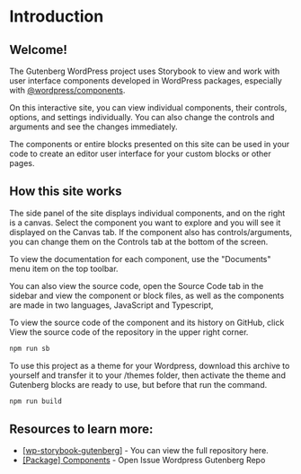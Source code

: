 
<Meta title='Docs/Introduction' name='page' />

# Introduction

## Welcome!

The Gutenberg WordPress project uses Storybook to view and work with user interface components developed in WordPress packages, especially with [@wordpress/components](https://github.com/WordPress/gutenberg/tree/trunk/packages/components).

On this interactive site, you can view individual components, their controls, options, and settings individually. You can also change the controls and arguments and see the changes immediately.

The components or entire blocks presented on this site can be used in your code to create an editor user interface for your custom blocks or other pages.

## How this site works

The side panel of the site displays individual components, and on the right is a canvas. Select the component you want to explore and you will see it displayed on the Canvas tab. If the component also has controls/arguments, you can change them on the Controls tab at the bottom of the screen.

To view the documentation for each component, use the "Documents" menu item on the top toolbar.

You can also view the source code, open the Source Code tab in the sidebar and view the component or block files, as well as the components are made in two languages, JavaScript and Typescript,

To view the source code of the component and its history on GitHub, click <InlineIcon icon ="repository" /> View the source code of the repository in the upper right corner.

```bash
npm run sb
```

To use this project as a theme for your Wordpress, download this archive to yourself and transfer it to your /themes folder, then activate the theme and Gutenberg blocks are ready to use, but before that run the command.

```bash
npm run build
```

## Resources to learn more:

- [[wp-storybook-gutenberg]](https://github.com/Zilero232/wp-storybook-gutenberg) - You can view the full repository here.
- [[Package] Components](https://github.com/Zilero232/wp-storybook-gutenberg/issues) - Open Issue Wordpress Gutenberg Repo
